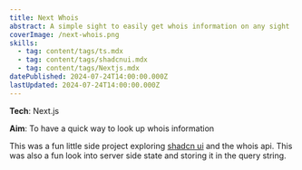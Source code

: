 ```yaml
---
title: Next Whois
abstract: A simple sight to easily get whois information on any sight
coverImage: /next-whois.png
skills:
  - tag: content/tags/ts.mdx
  - tag: content/tags/shadcnui.mdx
  - tag: content/tags/Nextjs.mdx
datePublished: 2024-07-24T14:00:00.000Z
lastUpdated: 2024-07-24T14:00:00.000Z
---
```


**Tech**: Next.js

**Aim**: To have a quick way to look up whois information

This was a fun little side project exploring [shadcn ui](https://ui.shadcn.com/) and the whois api. This was also a fun look into server side state and storing it in the query string.
